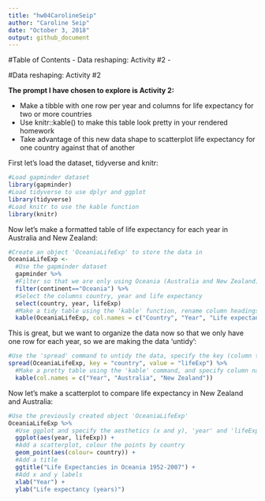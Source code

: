 ```yaml
---
title: "hw04CarolineSeip"
author: "Caroline Seip"
date: "October 3, 2018"
output: github_document
---
```

#Table of Contents
- Data reshaping: Activity #2
- 

#Data reshaping: Activity #2

**The prompt I have chosen to explore is Activity 2:**

- Make a tibble with one row per year and columns for life expectancy for two or more countries
- Use knitr::kable() to make this table look pretty in your rendered homework
- Take advantage of this new data shape to scatterplot life expectancy for one country against that of another

First let's load the dataset, tidyverse and knitr:

```r
#Load gapminder dataset
library(gapminder)
#Load tidyverse to use dplyr and ggplot
library(tidyverse)
#Load knitr to use the kable function
library(knitr)
```

Now let's make a formatted table of life expectancy for each year in Australia and New Zealand:

```r
#Create an object 'OceaniaLifeExp' to store the data in
OceaniaLifeExp <- 
  #Use the gapminder dataset
  gapminder %>%
  #Filter so that we are only using Oceania (Australia and New Zealand)
  filter(continent=="Oceania") %>% 
  #Select the columns country, year and life expectancy
  select(country, year, lifeExp)
  #Make a tidy table using the 'kable' function, rename column headings
  kable(OceaniaLifeExp, col.names = c("Country", "Year", "Life expectancy (years)"))
```

This is great, but we want to organize the data now so that we only have one row for each year, so we are making the data 'untidy':

```r
#Use the 'spread' command to untidy the data, specify the key (column titles) and value (column values)
spread(OceaniaLifeExp, key = "country", value = "lifeExp") %>% 
  #Make a pretty table using the 'kable' command, and specify column names
  kable(col.names = c("Year", "Australia", "New Zealand"))
```

Now let's make a scatterplot to compare life expectancy in New Zealand and Australia:

```r
#Use the previously created object 'OceaniaLifeExp'
OceaniaLifeExp %>% 
  #Use ggplot and specify the aesthetics (x and y), 'year' and 'lifeExp'
  ggplot(aes(year, lifeExp)) +
  #Add a scatterplot, colour the points by country
  geom_point(aes(colour= country)) +
  #Add a title
  ggtitle("Life Expectancies in Oceania 1952-2007") +
  #Add x and y labels
  xlab("Year") +
  ylab("Life expectancy (years)")
```


